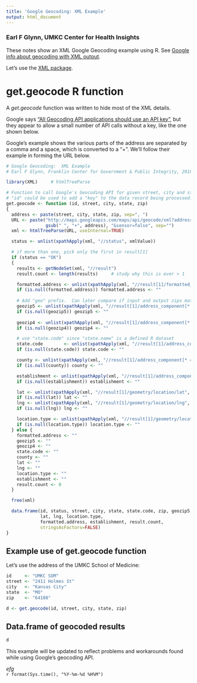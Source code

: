 ```yaml
---
title: 'Google Geocoding: XML Example'
output: html_document
---
```


### Earl F Glynn, UMKC Center for Health Insights 

These notes show an XML Google Geocoding example using R.  See [Google info about geocoding with XML output](https://developers.google.com/maps/documentation/geocoding/).

Let's use the [XML package](http://cran.r-project.org/web/packages/XML/index.html).

# get.geocode R function

A *get.geocode* function was written to hide most of the XML details.

Google says ["All Geocoding API applications should use an API key"](https://developers.google.com/maps/documentation/geocoding/#api_key), but they appear to allow a small number of API calls without a key, like the one shown below.

Google's example shows the various parts of the address are separated by a comma and a space, which is converted to a "+".  We'll follow their example in forming the URL below.

```r
# Google Geocoding:  XML Example
# Earl F Glynn, Franklin Center for Government & Public Integrity, 2010-12-15.

library(XML)     # htmlTreeParse

# Function to call Google's Geocoding API for given street, city and state.
# "id" could be used to add a "key" to the data record being processed.
get.geocode <- function (id, street, city, state, zip)
{
  address <- paste(street, city, state, zip, sep=", ")
  URL <- paste("http://maps.googleapis.com/maps/api/geocode/xml?address=",
               gsub(" ", "+", address), "&sensor=false", sep="")
  xml <- htmlTreeParse(URL, useInternal=TRUE)

  status <- unlist(xpathApply(xml, "//status", xmlValue))

  # if more than one, pick only the first in result[1]
  if (status == "OK")
  {
    results <- getNodeSet(xml, "//result")
    result.count <- length(results)     # study why this is ever > 1

    formatted.address <- unlist(xpathApply(xml, "//result[1]/formatted_address", xmlValue))    
    if (is.null(formatted.address)) formatted.address <- ""
    
    # Add "geo" prefix.  Can later compare if input and output zips match.
    geozip5 <- unlist(xpathApply(xml, "//result[1]/address_component[* = 'postal_code']/long_name", xmlValue))
    if (is.null(geozip5)) geozip5 <- ""
    
    geozip4 <- unlist(xpathApply(xml, "//result[1]/address_component[* = 'postal_code_suffix']/long_name", xmlValue))
    if (is.null(geozip4)) geozip4 <- ""

    # use "state.code" since "state.name" is a defined R dataset
    state.code        <- unlist(xpathApply(xml, "//result[1]/address_component[* = 'administrative_area_level_1']/long_name", xmlValue))
    if (is.null(state.code)) state.code <- ""

    county <- unlist(xpathApply(xml, "//result[1]/address_component[* = 'administrative_area_level_2']/long_name", xmlValue))
    if (is.null(county)) county <- ""

    establishment <- unlist(xpathApply(xml, "//result[1]/address_component[* = 'establishment']/long_name", xmlValue))
    if (is.null(establishment)) establishment <- ""

    lat <- unlist(xpathApply(xml, "//result[1]/geometry/location/lat", xmlValue))
    if (is.null(lat)) lat <- ""
    lng <- unlist(xpathApply(xml, "//result[1]/geometry/location/lng", xmlValue))
    if (is.null(lng)) lng <- ""

    location.type <- unlist(xpathApply(xml, "//result[1]/geometry/location_type", xmlValue))
    if (is.null(location.type)) location.type <- ""
  } else {
    formatted.address <- ""
    geozip5 <- ""
    geozip4 <- ""
    state.code <- ""
    county <- ""
    lat <- ""
    lng <- ""
    location.type <- ""
    establishment <- ""
    result.count <- 0
  }

  free(xml)

  data.frame(id, status, street, city, state, state.code, zip, geozip5, geozip4, county,
             lat, lng, location.type,
             formatted.address, establishment, result.count,
             stringsAsFactors=FALSE)
}
```

## Example use of get.geocode function

Let's use the address of the UMKC School of Medicine:

```r
id     <- "UMKC SOM"
street <- "2411 Holmes St"
city   <- "Kansas City"
state  <- "MO"
zip    <- "64108"

d <- get.geocode(id, street, city, state, zip)    
```

## Data.frame of geocoded results
```r
d
```

This example will be updated to reflect problems and workarounds found while using Google's geocoding API.

*efg*  
`r format(Sys.time(), "%Y-%m-%d %H%M")`
                                                                                   
